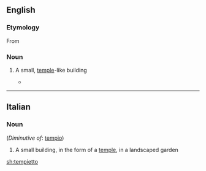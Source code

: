 ==English==

===Etymology===
From {{etyl|it|en}} {{m|it|tempietto}}

===Noun===
{{en-noun}}

# {{label|en|architecture}} A small, [[temple]]-like building
#* {{quote-journal|2007|January 21|Christopher Gray|Bankers Trust: The Building Known for Its Ziggurat Top|New York Times|url=http://www.nytimes.com/2007/01/21/realestate/21scap.html
|passage=Trowbridge & Livingston designed a chubby granite tower in the neo-Classical style topped not by a '''tempietto''', a cupola or a spire — all used in previous high buildings — but a steep, massive pyramid of 24 steps.}}

----

==Italian==

===Noun===
{{it-noun|m}} (''Diminutive of'': [[tempio]])

# A small building, in the form of a [[temple]], in a landscaped garden

[[sh:tempietto]]
